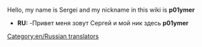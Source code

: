 Hello, my name is Sergei and my nickname in this wiki is '''p01ymer'''
*'''RU:''' -Привет меня зовут Сергей и мой ник здесь '''p01ymer'''
[[Category:en/Russian translators]]